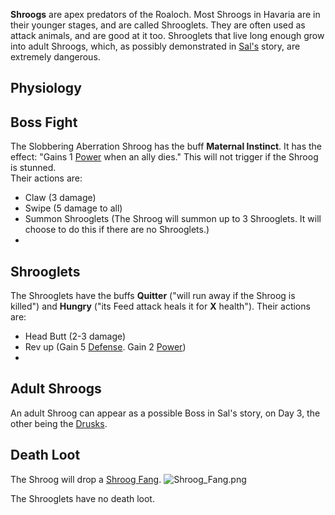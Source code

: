 {{stub}}

{{Character
| location = 
| title = Slobbering Aberration
}}

'''Shroogs''' are apex predators of the Roaloch. Most Shroogs in Havaria are in their younger stages, and are called Shrooglets. They are often used as attack animals, and are good at it too. Shrooglets that live long enough grow into adult Shroogs, which, as possibly demonstrated in [[Sal|Sal's]] story, are extremely dangerous.

== Physiology ==

== Boss Fight ==
The Slobbering Aberration Shroog has the buff '''Maternal Instinct'''. It has the effect: "Gains 1 [[Power]] when an ally dies." This will not trigger if the Shroog is stunned. <br/>
Their actions are: 
* Claw (3 damage)
* Swipe (5 damage to all)
* Summon Shrooglets (The Shroog will summon up to 3 Shrooglets. It will choose to do this if there are no Shrooglets.)
*

== Shrooglets ==
The Shrooglets have the buffs '''Quitter''' ("will run away if the Shroog is killed") and '''Hungry''' ("its Feed attack heals it for '''X''' health").
Their actions are: 
* Head Butt (2-3 damage)
* Rev up (Gain 5 [[Defense]]. Gain 2 [[Power]])
*

== Adult Shroogs ==
An adult Shroog can appear as a possible Boss in Sal's story, on Day 3, the other being the [[Drusks|Drusks]].

== Death Loot ==
The Shroog will drop a [[Shroog Fang]].
[[File:Shroog Fang.png|thumb|alt=|none]]

The Shrooglets have no death loot.